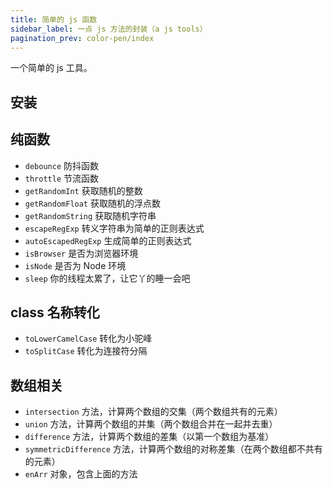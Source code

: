 ```yaml
---
title: 简单的 js 函数
sidebar_label: 一点 js 方法的封装（a js tools）
pagination_prev: color-pen/index
---
```


<PackageInfo packageName="a-js-tools" />

一个简单的 js 工具。

## 安装

<InstallInfo name="a-js-tools" />

## 纯函数

- `debounce` 防抖函数
- `throttle` 节流函数
- `getRandomInt` 获取随机的整数
- `getRandomFloat` 获取随机的浮点数
- `getRandomString` 获取随机字符串
- `escapeRegExp` 转义字符串为简单的正则表达式
- `autoEscapedRegExp` 生成简单的正则表达式
- `isBrowser` 是否为浏览器环境
- `isNode` 是否为 Node 环境
- `sleep` 你的线程太累了，让它丫的睡一会吧

## class 名称转化

- `toLowerCamelCase` 转化为小驼峰
- `toSplitCase` 转化为连接符分隔

## 数组相关

- `intersection` 方法，计算两个数组的交集（两个数组共有的元素）
- `union` 方法，计算两个数组的并集（两个数组合并在一起并去重）
- `difference` 方法，计算两个数组的差集（以第一个数组为基准）
- `symmetricDifference` 方法，计算两个数组的对称差集（在两个数组都不共有的元素）
- `enArr` 对象，包含上面的方法
